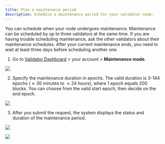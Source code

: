 ```yaml
---
title: Plan a maintenance period
description: Schedule a maintenance period for your validator node.
---
```



You can schedule when your node undergoes maintenance.
Maintenance can be scheduled by up to three validators at the same time. 
If you are having trouble scheduling maintenance, ask the other validators about their maintenance schedules.
After your current maintenance ends, you need to wait at least three days before scheduling another one.

1. Go to [Validator Dashboard](https://validator.roninchain.com) >
your account > **Maintenance mode**.
<img src={stepOne} width={280} />

2. Specify the maintenance duration in epochs. 
The valid duration is 3-144 epochs ($\approx30$ minutes to
$\approx24$ hours), where 1 epoch equals 200 blocks.
You can choose from the valid start epoch, then decide on the end epoch.
<img src={stepTwo} width={416} />

3. After you submit the request, the system displays the status
and duration of the maintenance period.
<img src={upcomingMaintenance} width={280} />
<p> </p>
<img src={ongoingMaintenance} width={280} />
